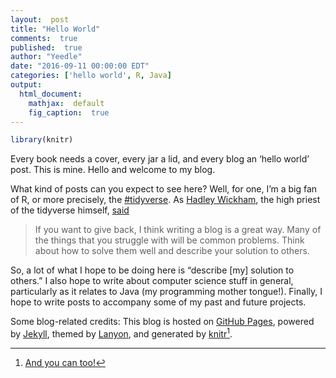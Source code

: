 ```yaml
---
layout:  post
title: "Hello World"
comments:  true
published:  true
author: "Yeedle"
date: "2016-09-11 00:00:00 EDT"
categories: ['hello world', R, Java]
output:
  html_document:
    mathjax:  default
    fig_caption:  true
---
```




```r
library(knitr)
```



Every book needs a cover, every jar a lid, and every blog an 'hello world' post. This is mine. Hello and welcome to my blog.

What kind of posts can you expect to see here? Well, for one, I'm a big fan of R, or more precisely, the [#tidyverse](http://github.com/hadley/tidyverse). As [Hadley Wickham](https://twitter.com/hadleywickham), the high priest of the tidyverse himself, [said](https://www.reddit.com/r/dataisbeautiful/comments/3mp9r7/im_hadley_wickham_chief_scientist_at_rstudio_and/cvhl63u)

> If you want to give back, I think writing a blog is a great way. Many of the things that you struggle with will be common problems. Think about how to solve them well and describe your solution to others.

So, a lot of what I hope to be doing here is "describe [my] solution to others." I also hope to write about computer science stuff in general, particularly as it relates to Java (my programming mother tongue!). Finally, I hope to write posts to accompany some of my past and future projects. 

Some blog-related credits: This blog is hosted on [GitHub Pages](pages.github,com), powered by [Jekyll](jekyllrb.com), themed by [Lanyon](https://github.com/poole/lanyon), and generated by [knitr](https://github.com/yihui/knitr-jekyll)[^1].

[^1]: [And you can too!](http://statistics.rainandrhino.org/knitr-lanyon/) 

